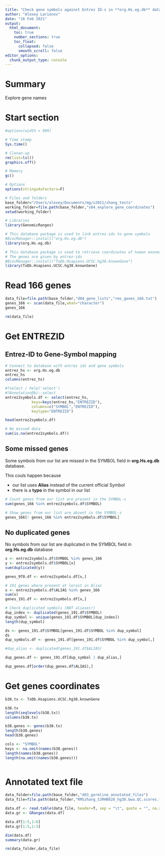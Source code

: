 ```yaml
---
title: "Check gene symbols against Entrez ID-s in **org.Hs.eg.db** database"
author: "Alexey Larionov"
date: "16 Feb 2021"
output:
  html_document:
    toc: true
    number_sections: true
    toc_float: 
      collapsed: false
      smooth_scroll: false
editor_options:
  chunk_output_type: console
---
```


# Summary

Explore gene names  

# Start section

<style>
pre {
  overflow-x: auto;
}
pre code {
  word-wrap: normal;
  white-space: pre;
}
</style>

```r
#options(width = 999)
```

```r

# Time stamp
Sys.time()

# Clenan-up
rm(list=ls())
graphics.off()

# Memory
gc()

# Options
options(stringsAsFactors=F)

# Files and folders
base_folder="/Users/alexey/Documents/mg/s2021/zhang_tests"
working_folder=file.path(base_folder,"s04_explore_gene_coordinates")
setwd(working_folder)

# Libraries
library(GenomicRanges)

# This database package is used to link entrez-ids to gene symbols
#BiocManager::install("org.Hs.eg.db")
library(org.Hs.eg.db)

# This database package is used to retrieve coordinates of human exones/genes
# The genes are given by entrez-ids
#BiocManager::install("TxDb.Hsapiens.UCSC.hg38.knownGene")
library(TxDb.Hsapiens.UCSC.hg38.knownGene)

```

# Read 166 genes

```r

data_file=file.path(base_folder,"d04_gene_lists","rms_genes_166.txt")
genes_166 <- scan(data_file,what="character")
genes_166

rm(data_file)

```

# Get ENTREZID  

## Entrez-ID to Gene-Symbol mapping

```r

# Connect to database with entrez ids and gene symbols
entrez_hs <- org.Hs.eg.db
entrez_hs
columns(entrez_hs)

#?select / help('select')
#?AnnotationDbi::select
entrez2symbols.df <- select(entrez_hs,
            keys=keys(entrez_hs,"ENTREZID"),
            columns=c("SYMBOL","ENTREZID"),
            keytype="ENTREZID")

head(entrez2symbols.df)

# No missed data
sum(is.na(entrez2symbols.df))

```

## Some missed genes

Some symbols from our list are missed in the SYMBOL field in **org.Hs.eg.db** database.  

This couls happen because  

- our list uses **Alias** instead of the current official Symbol  
- there is a **typo** in the symbol in our list  

```r

# Count genes from our list are present in the SYMBOL-s
sum(genes_166 %in% entrez2symbols.df$SYMBOL)

# Show genes from our list are absent in the SYMBOL-s
genes_166[! genes_166 %in% entrez2symbols.df$SYMBOL]

```

## No duplicated genes

No symbols from our list are duplicated in the SYMBOL field in **org.Hs.eg.db** database  

```r

x <- entrez2symbols.df$SYMBOL %in% genes_166
y <- entrez2symbols.df$SYMBOL[x]
sum(duplicated(y))

genes_970.df <- entrez2symbols.df[x,]

# 191 genes where present at lerast in Alias
x <- entrez2symbols.df$ALIAS %in% genes_166
sum(x)
genes_191.df <- entrez2symbols.df[x,]

# Check duplicated symbols (NOT aliases!)
dup_index <- duplicated(genes_191.df$SYMBOL)
dup_symbol <- unique(genes_191.df$SYMBOL[dup_index])
length(dup_symbol)

ds <- genes_191.df$SYMBOL[genes_191.df$SYMBOL %in% dup_symbol]
ds
dup_symbols.df <- genes_191.df[genes_191.df$SYMBOL %in% dup_symbol,]

#dup_alias <- duplicated(genes_191.df$ALIAS)

dup_genes.df <- genes_191.df[dup_symbol | dup_alias,]

dup_genes.df[order(dup_genes.df$ALIAS),]


```

# Get genes coordinates

```r

b38.tx <- TxDb.Hsapiens.UCSC.hg38.knownGene

b38.tx
length(seqlevels(b38.tx))
columns(b38.tx)

b38.genes <- genes(b38.tx)
length(b38.genes)
head(b38.genes)

cols <- "SYMBOL"
keys <- na.omit(names(b38.genes))
length(names(b38.genes))
length(na.omit(names(b38.genes)))



```

# Annotated text file

```r

data_folder=file.path(base_folder,"d03_germline_annotated_files")
data_file=file.path(data_folder,"RMSzhang_SJRHB020_hg38.bwa.QC.scores.filter.txt")

data.df <- read.table(data_file, header=T, sep = "\t", quote = "", na.strings="-9")
data.gr <- GRanges(data.df)

data.df[1:5,1:6]
data.gr[1:5,1:3]

dim(data.df)
summary(data.gr)

rm(data_folder,data_file)

```

